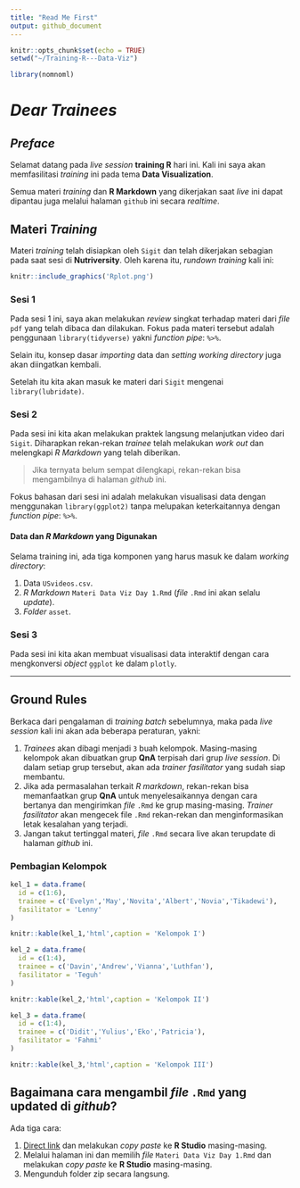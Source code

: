 ```yaml
---
title: "Read Me First"
output: github_document
---
```


```r
knitr::opts_chunk$set(echo = TRUE)
setwd("~/Training-R---Data-Viz")

library(nomnoml)
```

# _Dear Trainees_

## _Preface_

Selamat datang pada _live session_ __training R__ hari ini. Kali ini saya akan memfasilitasi _training_ ini pada tema __Data Visualization__.

Semua materi _training_ dan __R Markdown__ yang dikerjakan saat _live_ ini dapat dipantau juga melalui halaman `github` ini secara _realtime_.

## Materi _Training_

Materi _training_ telah disiapkan oleh `Sigit` dan telah dikerjakan sebagian pada saat sesi di __Nutriversity__. Oleh karena itu, _rundown training_ kali ini:


```r
knitr::include_graphics('Rplot.png')
```

### Sesi 1

Pada sesi 1 ini, saya akan melakukan _review_ singkat terhadap materi dari _file_ `pdf` yang telah dibaca dan dilakukan. Fokus pada materi tersebut adalah penggunaan `library(tidyverse)` yakni _function pipe_: `%>%`.

Selain itu, konsep dasar _importing_ data dan _setting working directory_ juga akan diingatkan kembali.

Setelah itu kita akan masuk ke materi dari `Sigit` mengenai `library(lubridate)`.

### Sesi 2

Pada sesi ini kita akan melakukan praktek langsung melanjutkan video dari `Sigit`. Diharapkan rekan-rekan _trainee_ telah melakukan _work out_ dan melengkapi _R Markdown_ yang telah diberikan.

> Jika ternyata belum sempat dilengkapi, rekan-rekan bisa mengambilnya di halaman _github_ ini.

Fokus bahasan dari sesi ini adalah melakukan visualisasi data dengan menggunakan `library(ggplot2)` tanpa melupakan keterkaitannya dengan _function pipe_: `%>%`.

#### Data dan _R Markdown_ yang Digunakan

Selama training ini, ada tiga komponen yang harus masuk ke dalam _working directory_:

1. Data `USvideos.csv`.
2. _R Markdown_ `Materi Data Viz Day 1.Rmd` (_file_ `.Rmd` ini akan selalu _update_).
3. _Folder_ `asset`.
 
### Sesi 3
 
Pada sesi ini kita akan membuat visualisasi data interaktif dengan cara mengkonversi _object_ `ggplot` ke dalam `plotly`.

____

## __Ground Rules__

Berkaca dari pengalaman di _training batch_ sebelumnya, maka pada _live session_ kali ini akan ada beberapa peraturan, yakni:

1. _Trainees_ akan dibagi menjadi `3` buah kelompok. Masing-masing kelompok akan dibuatkan grup __QnA__ terpisah dari grup _live session_. Di dalam setiap grup tersebut, akan ada _trainer fasilitator_ yang sudah siap membantu.
1. Jika ada permasalahan terkait _R markdown_, rekan-rekan bisa memanfaatkan grup __QnA__ untuk menyelesaikannya dengan cara bertanya dan mengirimkan _file_ `.Rmd` ke grup masing-masing. _Trainer fasilitator_ akan mengecek file `.Rmd` rekan-rekan dan menginformasikan letak kesalahan yang terjadi.
1. Jangan takut tertinggal materi, _file_ `.Rmd` secara live akan terupdate di halaman _github_ ini.

### Pembagian Kelompok

```r
kel_1 = data.frame(
  id = c(1:6),
  trainee = c('Evelyn','May','Novita','Albert','Novia','Tikadewi'),
  fasilitator = 'Lenny'
)

knitr::kable(kel_1,'html',caption = 'Kelompok I')

kel_2 = data.frame(
  id = c(1:4),
  trainee = c('Davin','Andrew','Vianna','Luthfan'),
  fasilitator = 'Teguh'
)

knitr::kable(kel_2,'html',caption = 'Kelompok II')

kel_3 = data.frame(
  id = c(1:4),
  trainee = c('Didit','Yulius','Eko','Patricia'),
  fasilitator = 'Fahmi'
)

knitr::kable(kel_3,'html',caption = 'Kelompok III')
```

## Bagaimana cara mengambil _file_ `.Rmd` yang updated di _github_?

Ada tiga cara:

1. [Direct link](https://raw.githubusercontent.com/ikanx101/Training-R---Data-Viz/master/Materi%20Data%20Viz%20Day%201.Rmd) dan melakukan _copy paste_ ke __R Studio__ masing-masing.
2. Melalui halaman ini dan memilih _file_ `Materi Data Viz Day 1.Rmd` dan melakukan _copy paste_ ke __R Studio__ masing-masing.
3. Mengunduh folder zip secara langsung.